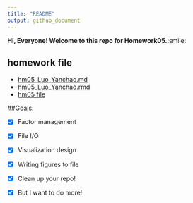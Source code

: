 ```yaml
---
title: "README"
output: github_document
---
```


**Hi, Everyone! Welcome to this repo for Homework05.**:smile:

## homework file

+ [hm05_Luo_Yanchao.md](https://github.com/yanchaoluo/STAT545-hw-Luo-Yanchao/blob/master/hm5/hm05_Luo_Yanchao.md)
+ [hm05_Luo_Yanchao.rmd](https://github.com/yanchaoluo/STAT545-hw-Luo-Yanchao/blob/master/hm5/hm05_Luo_Yanchao.rmd)
+ [hm05 file](https://github.com/yanchaoluo/STAT545-hw-Luo-Yanchao/tree/master/hm5)

##Goals:

+ [x] Factor management

+ [x] File I/O

+ [x] Visualization design

+ [x] Writing figures to file

+ [x] Clean up your repo!

+ [x] But I want to do more!